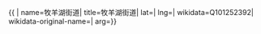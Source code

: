 {{ {{{1|PRC admin/showdata}}}|
name=牧羊湖街道|
title=牧羊湖街道|
lat=|
lng=|
wikidata=Q101252392|
wikidata-original-name=|
arg={{{arg|}}}}}